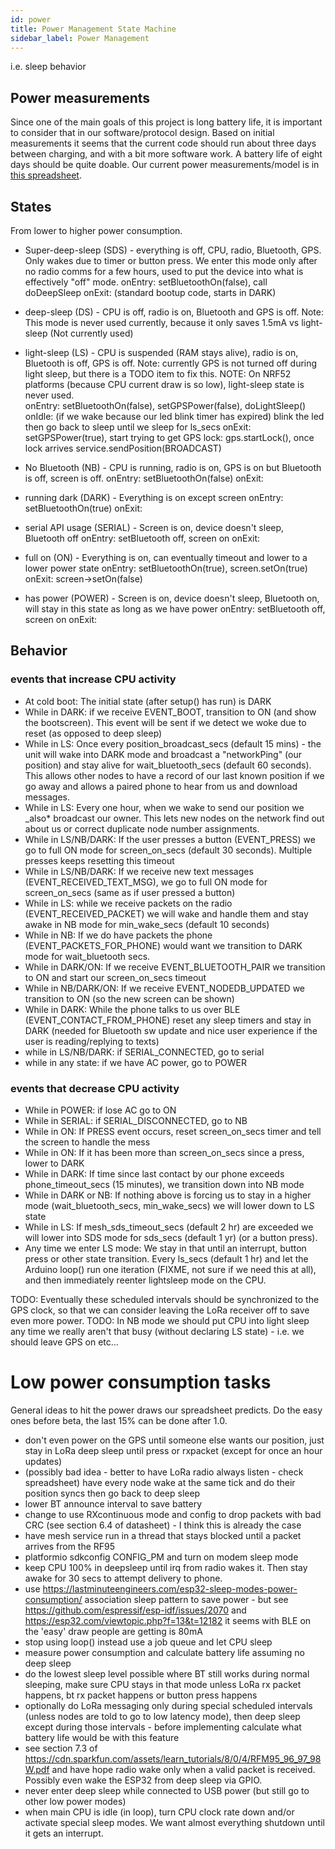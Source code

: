 ```yaml
---
id: power
title: Power Management State Machine
sidebar_label: Power Management
---
```


i.e. sleep behavior

## Power measurements

Since one of the main goals of this project is long battery life, it is important to consider that in our software/protocol design. Based on initial measurements it seems that the current code should run about three days between charging, and with a bit more software work. A battery life of eight days should be quite doable. Our current power measurements/model is in [this spreadsheet](https://docs.google.com/spreadsheets/d/1ft1bS3iXqFKU8SApU8ZLTq9r7QQEGESYnVgdtvdT67k/edit?usp=sharing).

## States

From lower to higher power consumption.

- Super-deep-sleep (SDS) - everything is off, CPU, radio, Bluetooth, GPS. Only wakes due to timer or button press. We enter this mode only after no radio comms for a few hours, used to put the device into what is effectively "off" mode.
  onEntry: setBluetoothOn(false), call doDeepSleep
  onExit: (standard bootup code, starts in DARK)

- deep-sleep (DS) - CPU is off, radio is on, Bluetooth and GPS is off. Note: This mode is never used currently, because it only saves 1.5mA vs light-sleep
  (Not currently used)

- light-sleep (LS) - CPU is suspended (RAM stays alive), radio is on, Bluetooth is off, GPS is off. Note: currently GPS is not turned
  off during light sleep, but there is a TODO item to fix this.
  NOTE: On NRF52 platforms (because CPU current draw is so low), light-sleep state is never used.  
   onEntry: setBluetoothOn(false), setGPSPower(false), doLightSleep()
  onIdle: (if we wake because our led blink timer has expired) blink the led then go back to sleep until we sleep for ls_secs
  onExit: setGPSPower(true), start trying to get GPS lock: gps.startLock(), once lock arrives service.sendPosition(BROADCAST)

- No Bluetooth (NB) - CPU is running, radio is on, GPS is on but Bluetooth is off, screen is off.
  onEntry: setBluetoothOn(false)
  onExit:

- running dark (DARK) - Everything is on except screen
  onEntry: setBluetoothOn(true)
  onExit:

- serial API usage (SERIAL) - Screen is on, device doesn't sleep, Bluetooth off
  onEntry: setBluetooth off, screen on
  onExit:

- full on (ON) - Everything is on, can eventually timeout and lower to a lower power state
  onEntry: setBluetoothOn(true), screen.setOn(true)
  onExit: screen->setOn(false)

- has power (POWER) - Screen is on, device doesn't sleep, Bluetooth on, will stay in this state as long as we have power
  onEntry: setBluetooth off, screen on
  onExit:

## Behavior

### events that increase CPU activity

- At cold boot: The initial state (after setup() has run) is DARK
- While in DARK: if we receive EVENT_BOOT, transition to ON (and show the bootscreen). This event will be sent if we detect we woke due to reset (as opposed to deep sleep)
- While in LS: Once every position_broadcast_secs (default 15 mins) - the unit will wake into DARK mode and broadcast a "networkPing" (our position) and stay alive for wait_bluetooth_secs (default 60 seconds). This allows other nodes to have a record of our last known position if we go away and allows a paired phone to hear from us and download messages.
- While in LS: Every one hour, when we wake to send our position we \_also\* broadcast our owner. This lets new nodes on the network find out about us or correct duplicate node number assignments.
- While in LS/NB/DARK: If the user presses a button (EVENT_PRESS) we go to full ON mode for screen_on_secs (default 30 seconds). Multiple presses keeps resetting this timeout
- While in LS/NB/DARK: If we receive new text messages (EVENT_RECEIVED_TEXT_MSG), we go to full ON mode for screen_on_secs (same as if user pressed a button)
- While in LS: while we receive packets on the radio (EVENT_RECEIVED_PACKET) we will wake and handle them and stay awake in NB mode for min_wake_secs (default 10 seconds)
- While in NB: If we do have packets the phone (EVENT_PACKETS_FOR_PHONE) would want we transition to DARK mode for wait_bluetooth secs.
- While in DARK/ON: If we receive EVENT_BLUETOOTH_PAIR we transition to ON and start our screen_on_secs timeout
- While in NB/DARK/ON: If we receive EVENT_NODEDB_UPDATED we transition to ON (so the new screen can be shown)
- While in DARK: While the phone talks to us over BLE (EVENT_CONTACT_FROM_PHONE) reset any sleep timers and stay in DARK (needed for Bluetooth sw update and nice user experience if the user is reading/replying to texts)
- while in LS/NB/DARK: if SERIAL_CONNECTED, go to serial
- while in any state: if we have AC power, go to POWER

### events that decrease CPU activity

- While in POWER: if lose AC go to ON
- While in SERIAL: if SERIAL_DISCONNECTED, go to NB
- While in ON: If PRESS event occurs, reset screen_on_secs timer and tell the screen to handle the mess
- While in ON: If it has been more than screen_on_secs since a press, lower to DARK
- While in DARK: If time since last contact by our phone exceeds phone_timeout_secs (15 minutes), we transition down into NB mode
- While in DARK or NB: If nothing above is forcing us to stay in a higher mode (wait_bluetooth_secs, min_wake_secs) we will lower down to LS state
- While in LS: If mesh_sds_timeout_secs (default 2 hr) are exceeded we will lower into SDS mode for sds_secs (default 1 yr) (or a button press).
- Any time we enter LS mode: We stay in that until an interrupt, button press or other state transition. Every ls_secs (default 1 hr) and let the Arduino loop() run one iteration (FIXME, not sure if we need this at all), and then immediately reenter lightsleep mode on the CPU.

TODO: Eventually these scheduled intervals should be synchronized to the GPS clock, so that we can consider leaving the LoRa receiver off to save even more power.
TODO: In NB mode we should put CPU into light sleep any time we really aren't that busy (without declaring LS state) - i.e. we should leave GPS on etc...

# Low power consumption tasks

General ideas to hit the power draws our spreadsheet predicts. Do the easy ones before beta, the last 15% can be done after 1.0.

- don't even power on the GPS until someone else wants our position, just stay in LoRa deep sleep until press or rxpacket (except for once an hour updates)
- (possibly bad idea - better to have LoRa radio always listen - check spreadsheet) have every node wake at the same tick and do their position syncs then go back to deep sleep
- lower BT announce interval to save battery
- change to use RXcontinuous mode and config to drop packets with bad CRC (see section 6.4 of datasheet) - I think this is already the case
- have mesh service run in a thread that stays blocked until a packet arrives from the RF95
- platformio sdkconfig CONFIG_PM and turn on modem sleep mode
- keep CPU 100% in deepsleep until irq from radio wakes it. Then stay awake for 30 secs to attempt delivery to phone.
- use https://lastminuteengineers.com/esp32-sleep-modes-power-consumption/ association sleep pattern to save power - but see https://github.com/espressif/esp-idf/issues/2070 and https://esp32.com/viewtopic.php?f=13&t=12182 it seems with BLE on the 'easy' draw people are getting is 80mA
- stop using loop() instead use a job queue and let CPU sleep
- measure power consumption and calculate battery life assuming no deep sleep
- do the lowest sleep level possible where BT still works during normal sleeping, make sure CPU stays in that mode unless LoRa rx packet happens, bt rx packet happens or button press happens
- optionally do LoRa messaging only during special scheduled intervals (unless nodes are told to go to low latency mode), then deep sleep except during those intervals - before implementing calculate what battery life would be with this feature
- see section 7.3 of https://cdn.sparkfun.com/assets/learn_tutorials/8/0/4/RFM95_96_97_98W.pdf and have hope radio wake only when a valid packet is received. Possibly even wake the ESP32 from deep sleep via GPIO.
- never enter deep sleep while connected to USB power (but still go to other low power modes)
- when main CPU is idle (in loop), turn CPU clock rate down and/or activate special sleep modes. We want almost everything shutdown until it gets an interrupt.

